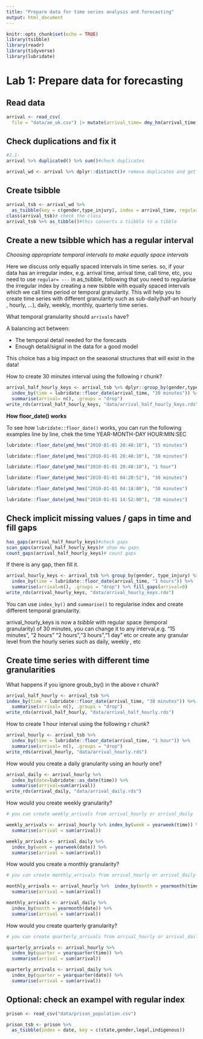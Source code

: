 ```yaml
---
title: "Prepare data for time series analysis and forecasting"
output: html_document
---
```


```r
knitr::opts_chunk$set(echo = TRUE)
library(tsibble)
library(readr)
library(tidyverse)
library(lubridate)
```

# Lab 1: Prepare data for forecasting

## Read data

```r
arrival <- read_csv(
  file = "data/ae_uk.csv") |> mutate(arrival_time= dmy_hm(arrival_time))
```

## Check duplications and fix it

```r
#2.1- 
arrival %>% duplicated() %>% sum()#check duplicates

arrival_wd <- arrival %>% dplyr::distinct()# remove duplicates and get a distinct tibble
```

## Create tsibble

```r
arrival_tsb <- arrival_wd %>% 
  as_tsibble(key = c(gender,type_injury), index = arrival_time, regular=FALSE)
class(arrival_tsb)# check the class
arrival_tsb %>% as_tibble()#this converts a tsibble to a tibble
```


## Create a new tsibble which has a regular interval

_Choosing appropriate temporal intervals to make equally space intervals_

Here we discuss only equally spaced intervals in time series. so, if your data has an irregular index, e.g. arrival time, arrival time, call time, etc, you need to use `regular= ---` in as_tsibble, following that you need to regularise the irregular index by creating a new tsibble with equally spaced intervals which we call time period or temporal granularity. This will help you to create time series with different granularity such as sub-daily(half-an hourly , hourly, ...), daily, weekly, monthly, quarterly time series.

What temporal granularity should `arrivals` have?

A balancing act between:

-   The temporal detail needed for the forecasts
-   Enough detail/signal in the data for a good model

This choice has a big impact on the seasonal structures that will exist in the data!

How to create 30 minutes interval using the following r chunk?

```r
arrival_half_hourly_keys <- arrival_tsb %>% dplyr::group_by(gender,type_injury) %>% 
  index_by(time = lubridate::floor_date(arrival_time, "30 minutes")) %>%
  summarise(arrival= n(), .groups = "drop")
write_rds(arrival_half_hourly_keys, "data/arrival_half_hourly_keys.rds")
```

**How floor_date() works**

To see how `lubridate::floor_date()` works, you can run the following examples line by line, chek the time YEAR-MONTH-DAY HOUR:MIN:SEC

```r
lubridate::floor_date(ymd_hms("2010-01-01 20:48:10"), "15 minutes")

lubridate::floor_date(ymd_hms("2010-01-01 20:48:10"), "30 minutes")

lubridate::floor_date(ymd_hms("2010-01-01 20:48:10"), "1 hour")

lubridate::floor_date(ymd_hms("2010-01-01 04:28:52"), "30 minutes")

lubridate::floor_date(ymd_hms("2010-01-01 04:18:00"), "30 minutes")

lubridate::floor_date(ymd_hms("2010-01-01 14:52:00"), "30 minutes")
```

## Check implicit missing values / gaps in time and fill gaps

```r
has_gaps(arrival_half_hourly_keys)#check gaps
scan_gaps(arrival_half_hourly_keys)# show mw gaps
count_gaps(arrival_half_hourly_keys)# count gaps
```

If there is any gap, then fill it.

```r
arrival_hourly_keys <- arrival_tsb %>% group_by(gender, type_injury) %>% 
  index_by(time = lubridate::floor_date(arrival_time, "1 hours")) %>% 
  summarise(arrival=n(), .groups = "drop") %>% fill_gaps(arrival=0)
write_rds(arrival_hourly_keys, "data/arrival_hourly_keys.rds")
```

You can use `index_by()` and `summarise()` to regularise index and create different temporal granularity.

arrival_hourly_keys is now a *tsibble* with regular space (temporal granularity) of 30 minutes, you can change it to any interval,e.g. "15 minutes", "2 hours" "2 hours","3 hours","1 day" etc or create any granular level from the hourly series such as daily, weekly , etc

## Create  time series with different time granularities

What happens if you ignore groub_by() in the above r chunk?

```r
arrival_half_hourly <- arrival_tsb %>%
index_by(time = lubridate::floor_date(arrival_time, "30 minutes")) %>%
  summarise(arrival= n(), .groups = "drop")
write_rds(arrival_half_hourly, "data/arrival_half_hourly.rds")
```

How to create 1 hour interval using the following r chunk?

```r
arrival_hourly <- arrival_tsb %>% 
  index_by(time = lubridate::floor_date(arrival_time, "1 hour")) %>%
  summarise(arrival= n(), .groups = "drop")
write_rds(arrival_hourly, "data/arrival_hourly.rds")
```

How would you create a daily granularity using an hourly one?

```r
arrival_daily <- arrival_hourly %>% 
  index_by(date=lubridate::as_date(time)) %>% 
  summarise(arrival=sum(arrival))
write_rds(arrival_daily, "data/arrival_daily.rds")
```

How would you create weekly granularity?

```r
# you can create weekly_arrivals from arrival_hourly or arrival_daily 

weekly_arrivals <- arrival_hourly %>% index_by(week = yearweek(time)) %>%
  summarise(arrival = sum(arrival))

weekly_arrivals <- arrival_daily %>% 
  index_by(week = yearweek(date)) %>%
  summarise(arrival = sum(arrival))
```

How would you create a monthly granularity?

```r

# you can create monthly_arrivals from arrival_hourly or arrival_daily 

monthly_arrivals <- arrival_hourly %>%  index_by(month = yearmonth(time)) %>%
  summarise(arrival = sum(arrival))

monthly_arrivals <- arrival_daily %>% 
  index_by(month = yearmonth(date)) %>%
  summarise(arrival = sum(arrival))
```

How would you create quarterly granularity?

```r

# you can create quarterly_arrivals from arrival_hourly or arrival_daily 

quarterly_arrivals <- arrival_hourly %>%   
  index_by(quarter = yearquarter(time)) %>%
  summarise(arrival = sum(arrival))

quarterly_arrivals <- arrival_daily %>% 
  index_by(quarter = yearquarter(date)) %>%
  summarise(arrival = sum(arrival))
```

## Optional: check an exampel with regular index

```r
prison <- read_csv("data/prison_population.csv")

prison_tsb <- prison %>% 
  as_tsibble(index = date, key = c(state,gender,legal,indigenous))
  
```

